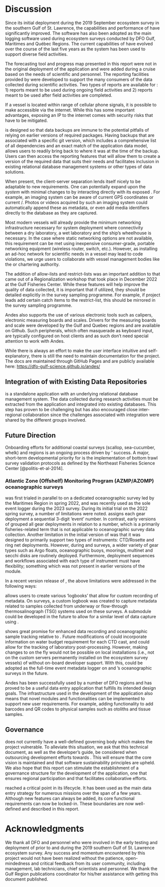 # Discussion

Since its initial deployment during the 2019 September ecosystem survey in the southern Gulf of St. Lawrence, the capabilities and performance of \gls{andes} have significantly improved.
The software has also been adopted as the main logging software used during ecosystem surveys conducted by DFO Gulf, Maritimes and Québec Regions.
The current capabilities of \gls{andes} have evolved over the course of the last five years as the system has been used to support diverse field activities.

The forecasting tool and progress map presented in this report were not in the original deployment of the application and were added during a cruise based on the needs of scientific and \gls{CCG} personnel.
The reporting facilities provided by \gls{andes} were developed to support the many consumers of the data collected during scientific activities.
Two types of reports are available for \gls{andes}: 1) reports meant to be used during ongoing field activities and 2) reports meant to be used after field activities are completed.

If a vessel is located within range of cellular phone signals, it is possible to make \gls{andes} accessible via the internet.
While this has some important advantages, exposing an IP to the internet comes with security risks that have to be mitigated.

\gls{andes} is designed so that data backups are immune to the potential pitfalls of relying on earlier versions of required packages.
Having backups that are associated with a specific git version, which includes a comprehensive list of all dependencies and an exact match of the application data model, allows users to readily bring back \gls{andes} to where it was at the time of the backup.
Users can then access the reporting features that will allow them to create a version of the required data that suits their needs and facilitates inclusion in existing relational database management systems or other types of data solutions.

When present, the client-server separation lends itself nicely to be adaptable to new requirements.
One can potentially expand upon the *system* with minimal changes to \gls{andes} by interacting directly with its exposed \gls{REST-API}.
For example, an imaging system can be aware of current GPS coordinates or current \gls{Set}/\gls{Station}.
Photos or videos acquired by such an imaging system could automatically append these as metadata, or even add media identifiers directly to the database as they are captured.

Most modern vessels will already provide the minimum networking infrastructure necessary for system deployment where connectivity between a dry laboratory, a wet laboratory and the ship's wheelhouse is necessary.
In the case where static networking options are not available, this requirement can be met using inexpensive consumer-grade, portable networking equipment (wireless router, switch, etc.).
However, as installing an ad-hoc network for scientific needs in a vessel may lead to code violations, we urge \gls{andes} users to collaborate with vessel management bodies like the \gls{CCG} or chartering authority.

The addition of allow-lists and restrict-lists was an important addition to \gls{andes} that came out of a Regionalization workshop that took place in December 2022 at the Gulf Fisheries Center.
While these features will help improve the quality of data collected, it is important that if utilized, they should be detailed explicitly in the survey sampling programme.
For example, if project leads add certain catch items to the restrict-list, this should be mirrored in the survey sampling programme.

Andes also supports the use of various electronic tools such as calipers, electronic measuring boards and scales.
Drivers for the measuring boards and scale were developed by the Gulf and Quebec regions and are available on Github.
Such peripherals, which often masquerade as keyboard input, are typically configured on host clients and as such don't need special attention to work with Andes.

While there is always an effort to make the user interface intuitive and self-explanatory, there is still the need to maintain documentation for the project.
The \gls{andes} docs are maintained through GitHub Pages and are publicly available here: [https://dfo-gulf-science.github.io/andes/](https://dfo-gulf-science.github.io/andes/)

## Integration of \gls{andes} with Existing Data Repositories

\gls{andes} is a standalone application with an underlying relational database management system.
The data collected during research activities must be extracted from the application and integrated into existing databases.
This step has proven to be challenging but has also encouraged close inter-regional collaboration since the challenges associated with integration were shared by the different groups involved.

## Future Direction

Onboarding efforts for additional coastal surveys (scallop, sea-cucumber, whelk) and regions is an ongoing process driven by \gls{andes}' success.
A major, short-term developmental priority for \gls{andes} is the implementation of bottom trawl survey validation protocols as defined by the Northeast Fisheries Science Center [@politis-et-al-2014].


### Atlantic Zone (Offshelf) Monitoring Program (AZMP/AZOMP) oceanographic surveys

\gls{andes} was first trialed in parallel to \gls{elog} on a dedicated oceanographic survey led by the Maritimes Region \gls{azmp} in spring 2022, and was recently used as the sole event logger during the 2023 \gls{azomp} survey.
During its initial trial on the 2022 spring \gls{azmp} survey, a number of limitations were noted.
\gls{elog} assigns each gear deployment a sequential 3-digit 'event' number.
In contrast, early versions of \gls{andes} grouped all gear deployments in relation to a \gls{Set} number, which is a primarily fisheries-related term that is not applicable to oceanographic survey data collection.
Another limitation in the initial version of \gls{andes} was that it was designed to primarily support two types of instruments: CTD/Rosette and ring net deployments.
However, during \gls{azmp} and \gls{azomp} surveys, a wider variety of gear types such as Argo floats, oceanographic buoys, moorings, multinet and secchi disks are routinely deployed.
Furthermore, deployment sequences and workflows associated with each type of instrument must have flexibility; something which was not present in earlier versions of the module.

In a recent version release of \gls{andes}, the above limitations were addressed in the following ways:
\begin{description}

\item[Autonomy]{
The Oceanography module can now be used in complete independence from of the Ecosystem Survey module.
A mission can be configured to be in "oceanography mode" which, in effect, strips away any aspects of the Ecosystem Survey module from the end-user's experience.}

\item[Terminology]{Activities carried out at a given station are no longer grouped under a "set number" but instead under an entity called an "oceanographic sample".
Also, the module refers to the deployments of instruments as "events" in order to be consistent with the terminology used in the \gls{elog}}

\item[Customization]{Users can decide what types of observations are collected at both the sample and event levels.
Additionally, within the mission configuration, users can specify which observations and action types are should be collected for different instrument types.
Observation types, instrument types and action types are now completely defined by the user.
Due to these changes, the flow of data collection for each instrument type can now be customized and managed independently.
(see Figure \@ref(fig:screenshot-oceanography-instrument-type-configuration))}

\item[Flexibility]{The order of events within an oceanographic sample can be shifted in a quick and convenient manner.}

\end{description}

\gls{elog} allows users to create various 'logbooks' that allow for custom recording of metadata.
On \gls{azmp} surveys, a custom \gls{elog} logbook was created to capture metadata related to samples collected from underway or flow-through thermosalinograph (TSG) systems used on these surveys.
A submodule could be developed in the future to allow for a similar level of data capture using \gls{andes}.

\gls{andes} shows great promise for enhanced data recording and oceanographic sample tracking relative to \gls{elog}.
Future modifications of \gls{andes} could incorporate information on water budget requirement for each CTD cast, and could allow for the tracking of laboratory post-processing.
However, making changes to \gls{andes} on the fly would not be possible on local installations (i.e., not on the custom servers permanently installed on the ecosystem survey vessels) of \gls{andes} without on-board developer support.
With this, \gls{andes} could be adopted as the full-time event metadata logger on \gls{azmp} and \gls{azomp}'s oceanographic surveys in the future.

Andes has been successfully used by a number of DFO regions and has proved to be a useful data entry application that fulfills its intended design goals.
The infrastructure used in the development of the application also means that novel modules and functionalities can be implemented to support new user requirements.
For example, adding functionality to add barcodes and QR codes to physical samples such as otoliths and tissue samples.

<!-- , or the addition of imaging capabilities to link digital images to specimens would be possible.
-->

## Governance

\gls{andes} does not currently have a well-defined governing body which makes the project vulnerable.
To alleviate this situation, we ask that this technical document, as well as the developer's guide, be considered when outsourcing development efforts towards \gls{andes}.
This will ensure that the core vision is maintained and that software sustainability principles are upheld.
We also hope that this report can stimulate the establishment of a governance structure for the development of the application, one that ensures regional participation and that facilitates collaborative efforts.

<!-- it has boundaries -->
\gls{andes} reached a critical point in its lifecycle.
It has been used as the main data entry strategy for numerous missions over the span of a few years.
Although new features can always be added, its core functional requirements can now be locked-in.
These boundaries are now well-defined and described in this report.

# Acknowledgments
We thank all DFO and \gls{CCG} personnel who were involved in the early testing and deployment of \gls{andes} prior to and during the 2019 southern Gulf of St. Lawrence ecosystem survey.
Any success and momentum encountered by this project would not have been realized without the patience, open-mindedness and critical feedback from its user community, including management, lab technicians, chief scientists and \gls{CCG} personnel.
We thank the Gulf Region publications coordinator for his/her assistance with getting this document published.

\clearpage
